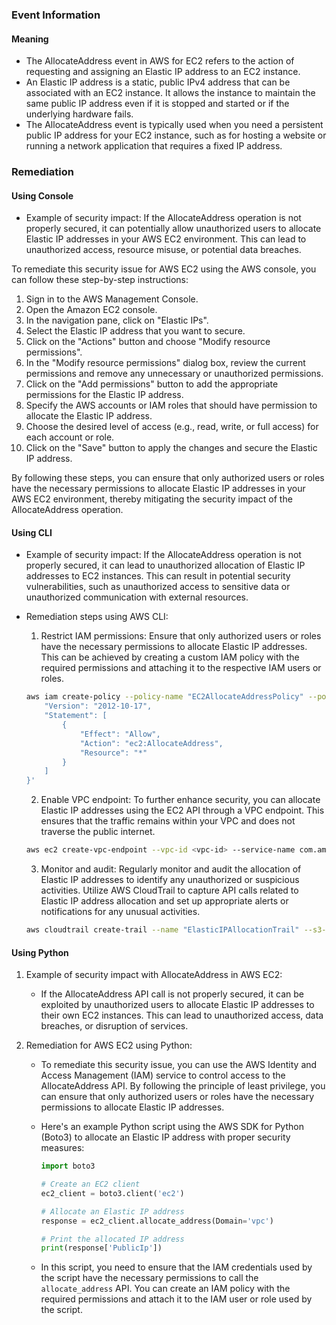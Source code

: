 
### Event Information

#### Meaning

- The AllocateAddress event in AWS for EC2 refers to the action of requesting and assigning an Elastic IP address to an EC2 instance.
- An Elastic IP address is a static, public IPv4 address that can be associated with an EC2 instance. It allows the instance to maintain the same public IP address even if it is stopped and started or if the underlying hardware fails.
- The AllocateAddress event is typically used when you need a persistent public IP address for your EC2 instance, such as for hosting a website or running a network application that requires a fixed IP address.

### Remediation

#### Using Console

- Example of security impact: If the AllocateAddress operation is not properly secured, it can potentially allow unauthorized users to allocate Elastic IP addresses in your AWS EC2 environment. This can lead to unauthorized access, resource misuse, or potential data breaches.

To remediate this security issue for AWS EC2 using the AWS console, you can follow these step-by-step instructions:

1. Sign in to the AWS Management Console.
2. Open the Amazon EC2 console.
3. In the navigation pane, click on "Elastic IPs".
4. Select the Elastic IP address that you want to secure.
5. Click on the "Actions" button and choose "Modify resource permissions".
6. In the "Modify resource permissions" dialog box, review the current permissions and remove any unnecessary or unauthorized permissions.
7. Click on the "Add permissions" button to add the appropriate permissions for the Elastic IP address.
8. Specify the AWS accounts or IAM roles that should have permission to allocate the Elastic IP address.
9. Choose the desired level of access (e.g., read, write, or full access) for each account or role.
10. Click on the "Save" button to apply the changes and secure the Elastic IP address.

By following these steps, you can ensure that only authorized users or roles have the necessary permissions to allocate Elastic IP addresses in your AWS EC2 environment, thereby mitigating the security impact of the AllocateAddress operation.

#### Using CLI

- Example of security impact: If the AllocateAddress operation is not properly secured, it can lead to unauthorized allocation of Elastic IP addresses to EC2 instances. This can result in potential security vulnerabilities, such as unauthorized access to sensitive data or unauthorized communication with external resources.

- Remediation steps using AWS CLI:
  1. Restrict IAM permissions: Ensure that only authorized users or roles have the necessary permissions to allocate Elastic IP addresses. This can be achieved by creating a custom IAM policy with the required permissions and attaching it to the respective IAM users or roles.
  
  ```bash
  aws iam create-policy --policy-name "EC2AllocateAddressPolicy" --policy-document '{
      "Version": "2012-10-17",
      "Statement": [
          {
              "Effect": "Allow",
              "Action": "ec2:AllocateAddress",
              "Resource": "*"
          }
      ]
  }'
  ```
  
  2. Enable VPC endpoint: To further enhance security, you can allocate Elastic IP addresses using the EC2 API through a VPC endpoint. This ensures that the traffic remains within your VPC and does not traverse the public internet.
  
  ```bash
  aws ec2 create-vpc-endpoint --vpc-id <vpc-id> --service-name com.amazonaws.<region>.ec2 --route-table-ids <route-table-id>
  ```
  
  3. Monitor and audit: Regularly monitor and audit the allocation of Elastic IP addresses to identify any unauthorized or suspicious activities. Utilize AWS CloudTrail to capture API calls related to Elastic IP address allocation and set up appropriate alerts or notifications for any unusual activities.
  
  ```bash
  aws cloudtrail create-trail --name "ElasticIPAllocationTrail" --s3-bucket-name <bucket-name> --is-multi-region-trail --include-global-service-events
  ```

#### Using Python

1. Example of security impact with AllocateAddress in AWS EC2:
   - If the AllocateAddress API call is not properly secured, it can be exploited by unauthorized users to allocate Elastic IP addresses to their own EC2 instances. This can lead to unauthorized access, data breaches, or disruption of services.

2. Remediation for AWS EC2 using Python:
   - To remediate this security issue, you can use the AWS Identity and Access Management (IAM) service to control access to the AllocateAddress API. By following the principle of least privilege, you can ensure that only authorized users or roles have the necessary permissions to allocate Elastic IP addresses.

   - Here's an example Python script using the AWS SDK for Python (Boto3) to allocate an Elastic IP address with proper security measures:

     ```python
     import boto3

     # Create an EC2 client
     ec2_client = boto3.client('ec2')

     # Allocate an Elastic IP address
     response = ec2_client.allocate_address(Domain='vpc')

     # Print the allocated IP address
     print(response['PublicIp'])
     ```

   - In this script, you need to ensure that the IAM credentials used by the script have the necessary permissions to call the `allocate_address` API. You can create an IAM policy with the required permissions and attach it to the IAM user or role used by the script.

